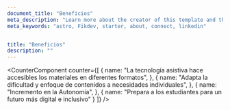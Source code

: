 ```yaml
---
document_title: "Beneficios"
meta_description: "Learn more about the creator of this template and the services provided."
meta_keywords: "astro, Fikdev, starter, about, connect, linkedin"


title: "Beneficios"
description: ""
---
```


<CounterComponent
  counter={[
    {
      name: "La tecnología asistiva hace accesibles los materiales en diferentes formatos",
    },
    {
      name: "Adapta la dificultad y enfoque de contenidos a necesidades individuales",
    },
    {
      name: "Incremento en la Autonomía",
    },
    {
      name: "Prepara a los estudiantes para un futuro más digital e inclusivo"
    }
  ]}
/>


